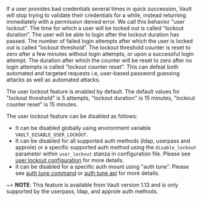 If a user provides bad credentials several times in quick succession,
Vault will stop trying to validate their credentials for a while, instead returning immediately
with a permission denied error. We call this behavior "user lockout". The time for which
a user will be locked out is called “lockout duration”. The user will be able to login after the lockout
duration has passed. The number of failed login attempts after which the user is locked out is called
“lockout threshold”. The lockout threshold counter is reset to zero after a few minutes without login attempts,
or upon a successful login attempt. The duration after which the counter will be reset to zero
after no login attempts is called "lockout counter reset". This can defeat both automated and targeted requests
i.e, user-based password guessing attacks as well as automated attacks.

The user lockout feature is enabled by default. The default values for "lockout threshold" is 5 attempts,
"lockout duration" is 15 minutes, "lockout counter reset" is 15 minutes.

The user lockout feature can be disabled as follows:
- It can be disabled globally using environment variable `VAULT_DISABLE_USER_LOCKOUT`.
- It can be disabled for all supported auth methods (ldap, userpass and approle) or a specific supported auth method using the `disable_lockout`
  parameter within `user_lockout` stanza in configuration file.
  Please see [user lockout configuration](/vault/docs/configuration/user-lockout#user_lockout-stanza) for more details.
- It can be disabled for a specific auth mount using "auth tune". Please see [auth tune command](/vault/docs/commands/auth/tune)
  or [auth tune api](/vault/api-docs/system/auth#tune-auth-method) for more details.

~> **NOTE**: This feature is available from Vault version 1.13 and is only supported by the userpass, ldap, and approle auth methods.